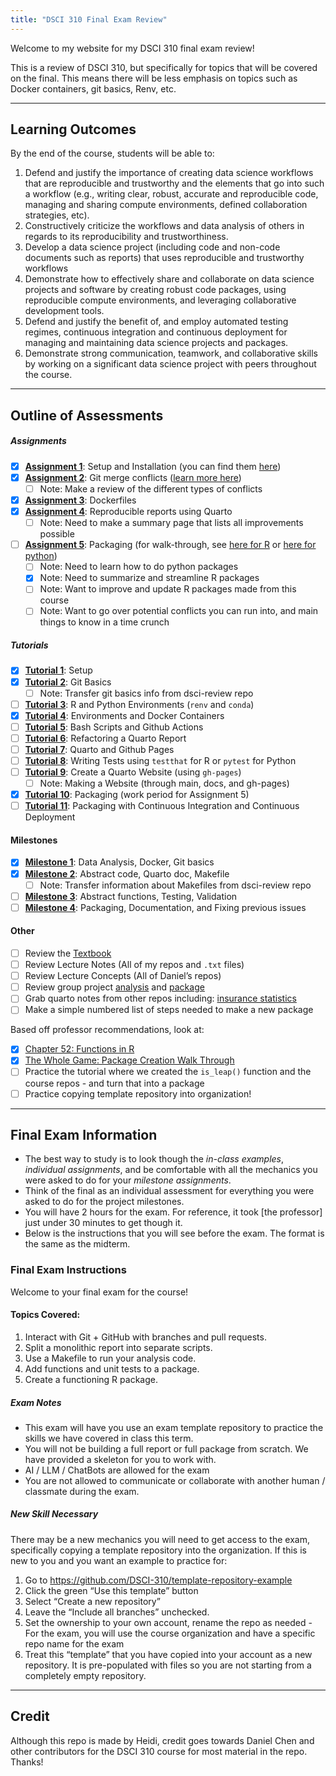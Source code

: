 ```yaml
---
title: "DSCI 310 Final Exam Review"
---
```


Welcome to my website for my DSCI 310 final exam review!

This is a review of DSCI 310, but specifically for topics that will be covered on the final. This means there will be less emphasis on topics such as Docker containers, git basics, Renv, etc.

---

## Learning Outcomes

By the end of the course, students will be able to:

1. Defend and justify the importance of creating data science workflows that are reproducible and trustworthy and the elements that go into such a workflow (e.g., writing clear, robust, accurate and reproducible code, managing and sharing compute environments, defined collaboration strategies, etc).
2. Constructively criticize the workflows and data analysis of others in regards to its reproducibility and trustworthiness.
3. Develop a data science project (including code and non-code documents such as reports) that uses reproducible and trustworthy workflows
4. Demonstrate how to effectively share and collaborate on data science projects and software by creating robust code packages, using reproducible compute environments, and leveraging collaborative development tools.
5. Defend and justify the benefit of, and employ automated testing regimes, continuous integration and continuous deployment for managing and maintaining data science projects and packages.
6. Demonstrate strong communication, teamwork, and collaborative skills by working on a significant data science project with peers throughout the course.

---

## Outline of Assessments

##### Assignments
- [X] [**Assignment 1**](https://ubc-dsci.github.io/dsci-310-student/individual_assignment/ia1.html): Setup and Installation (you can find them [here](https://ubc-dsci.github.io/dsci-310-student/computer-setup.html))
- [X] [**Assignment 2**](https://ubc-dsci.github.io/dsci-310-student/individual_assignment/ia2.html): Git merge conflicts ([learn more here](https://www.atlassian.com/git/tutorials/using-branches/merge-conflicts))
    - [ ] Note: Make a review of the different types of conflicts
- [X] [**Assignment 3**](https://ubc-dsci.github.io/dsci-310-student/individual_assignment/ia3.html): Dockerfiles
- [X] [**Assignment 4**](https://ubc-dsci.github.io/dsci-310-student/individual_assignment/ia4.html): Reproducible reports using Quarto
    - [ ] Note: Need to make a summary page that lists all improvements possible
- [ ] [**Assignment 5**](https://ubc-dsci.github.io/dsci-310-student/individual_assignment/ia5.html): Packaging (for walk-through, see [here for R](https://r-pkgs.org/whole-game.html) or [here for python](https://py-pkgs.org/03-how-to-package-a-python))
    - [ ] Note: Need to learn how to do python packages
    - [X] Note: Need to summarize and streamline R packages
    - [ ] Note: Want to improve and update R packages made from this course
    - [ ] Note: Want to go over potential conflicts you can run into, and main things to know in a time crunch

##### Tutorials
- [X] [**Tutorial 1**](https://ubc-dsci.github.io/dsci-310-student/tutorials/t1.html): Setup
- [X] [**Tutorial 2**](https://ubc-dsci.github.io/dsci-310-student/tutorials/t2.html): Git Basics
    - [ ] Note: Transfer git basics info from dsci-review repo
- [ ] [**Tutorial 3**](https://ubc-dsci.github.io/dsci-310-student/tutorials/t3.html): R and Python Environments (`renv` and `conda`)
- [X] [**Tutorial 4**](https://ubc-dsci.github.io/dsci-310-student/tutorials/t4.html): Environments and Docker Containers
- [ ] [**Tutorial 5**](https://ubc-dsci.github.io/dsci-310-student/tutorials/t5.html): Bash Scripts and Github Actions
- [ ] [**Tutorial 6**](https://ubc-dsci.github.io/dsci-310-student/tutorials/t6.html): Refactoring a Quarto Report
- [ ] [**Tutorial 7**](https://ubc-dsci.github.io/dsci-310-student/tutorials/t7.html): Quarto and Github Pages
- [ ] [**Tutorial 8**](https://ubc-dsci.github.io/dsci-310-student/tutorials/t8.html): Writing Tests using `testthat` for R or `pytest` for Python
- [ ] [**Tutorial 9**](https://ubc-dsci.github.io/dsci-310-student/tutorials/t9.html): Create a Quarto Website (using `gh-pages`)
    - [ ] Note: Making a Website (through main, docs, and gh-pages)
- [X] [**Tutorial 10**](https://ubc-dsci.github.io/dsci-310-student/tutorials/t10.html): Packaging (work period for Assignment 5)
- [ ] [**Tutorial 11**](https://ubc-dsci.github.io/dsci-310-student/tutorials/t11.html): Packaging with Continuous Integration and Continuous Deployment

#### Milestones
- [X] [**Milestone 1**](https://ubc-dsci.github.io/dsci-310-student/project/m1.html): Data Analysis, Docker, Git basics
- [X] [**Milestone 2**](https://ubc-dsci.github.io/dsci-310-student/project/m2.html): Abstract code, Quarto doc, Makefile
    - [ ] Note: Transfer information about Makefiles from dsci-review repo
- [ ] [**Milestone 3**](https://ubc-dsci.github.io/dsci-310-student/project/m3.html): Abstract functions, Testing, Validation
- [ ] [**Milestone 4**](https://ubc-dsci.github.io/dsci-310-student/project/m4.html): Packaging, Documentation, and Fixing previous issues

#### Other

- [ ] Review the [Textbook](https://ubc-dsci.github.io/reproducible-and-trustworthy-workflows-for-data-science/)
- [ ] Review Lecture Notes (All of my repos and `.txt` files)
- [ ] Review Lecture Concepts (All of Daniel's repos)
- [ ] Review group project [analysis](https://github.com/DSCI-310-2025/dsci-310-group-7-data-dudes) and [package](https://github.com/DSCI-310-2025/pkg.drugage)
- [ ] Grab quarto notes from other repos including: [insurance statistics](https://github.com/hlan22/InsuranceStats/tree/main)
- [ ] Make a simple numbered list of steps needed to make a new package

Based off professor recommendations, look at:

- [X] [Chapter 52: Functions in R](https://ubc-dsci.github.io/reproducible-and-trustworthy-workflows-for-data-science/lectures/910-functions-in-r.html)
- [X] [The Whole Game: Package Creation Walk Through](https://r-pkgs.org/whole-game.html)
- [ ] Practice the tutorial where we created the `is_leap()` function and the course repos - and turn that into a package
- [ ] Practice copying template repository into organization!

---

## Final Exam Information

* The best way to study is to look though the *in-class examples*, *individual assignments*, and be comfortable with all the mechanics you were asked to do for your *milestone assignments*.
* Think of the final as an individual assessment for everything you were asked to do for the project milestones.
* You will have 2 hours for the exam. For reference, it took [the professor] just under 30 minutes to get though it.
* Below is the instructions that you will see before the exam. The format is the same as the midterm.

### Final Exam Instructions

Welcome to your final exam for the course!

#### Topics Covered:
1. Interact with Git + GitHub with branches and pull requests.
2. Split a monolithic report into separate scripts.
3. Use a Makefile to run your analysis code.
4. Add functions and unit tests to a package.
5. Create a functioning R package.

##### Exam Notes
* This exam will have you use an exam template repository to practice the skills we have covered in class this term.
* You will not be building a full report or full package from scratch. We have provided a skeleton for you to work with.
* AI / LLM / ChatBots are allowed for the exam
* You are not allowed to communicate or collaborate with another human / classmate during the exam.

##### New Skill Necessary
There may be a new mechanics you will need to get access to the exam, specifically copying a template repository into the organization. If this is new to you and you want an example to practice for:

1. Go to <https://github.com/DSCI-310/template-repository-example>
2. Click the green "Use this template" button
3. Select "Create a new repository"
4. Leave the "Include all branches" unchecked.
5. Set the ownership to your own account, rename the repo as needed - For the exam, you will use the course organization and have a specific repo name for the exam
6. Treat this "template" that you have copied into your account as a new repository. It is pre-populated with files so you are not starting from a completely empty repository.

---

## Credit

Although this repo is made by Heidi, credit goes towards Daniel Chen and other contributors for the DSCI 310 course for most material in the repo.
Thanks!
